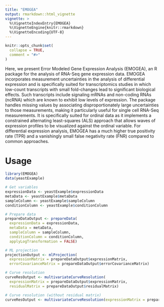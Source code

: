 ```yaml
---
title: "EMOGEA"
output: rmarkdown::html_vignette
vignette: >
  %\VignetteIndexEntry{EMOGEA}
  %\VignetteEngine{knitr::rmarkdown}
  %\VignetteEncoding{UTF-8}
---
```


```r
knitr::opts_chunk$set(
  collapse = TRUE,
  comment = "#>"
)
```

Here, we present Error Modeled Gene Expression Analysis (EMOGEA), an R package for the analysis of RNA-Seq gene expression data. EMOGEA incorporates measurement uncertainties in the analysis of differential expression and is specifically suited for transcriptomics studies in which low-count transcripts with small fold-changes lead to significant biological effects. Such transcripts include signaling mRNAs and non-coding RNAs (ncRNA) which are known to exhibit low levels of expression. The package handles missing values by associating disproportionately large uncertainties to those measurements, making it particularly useful for single cell RNA-Seq measurements. It is specifically suited for ordinal data as it implements a constrained alternating least-squares (ALS) approach that allows waves of expression profiles to be visualized against the ordinal variable. For differential expression analysis, EMOGEA has a much higher true positivity rate (TPR) and a vanishingly small false negativity rate (FNR) compared to common approaches.  

# Usage

```r
library(EMOGEA)
data(yeastExample)

# Get variables
expressionData <- yeastExample$expressionData
metaData <- yeastExample$metaData
sampleColumn <- yeastExample$sampleColumn
conditionColumn <- yeastExample$conditionColumn

# Prepare data
prepareDataOutput <- prepareData(
  expressionData = expressionData,
  metaData = metaData,
  sampleColumn = sampleColumn,
  conditionColumn = conditionColumn,
  applyLogTransformation = FALSE)

# ML projection
projectionOutput <- mlProjection(
  expressionMatrix = prepareDataOutput$expressionMatrix,
  errorCovarianceMatrix = prepareDataOutput$errorCovarianceMatrix)

# Curve resolution
curveResOutput <- multivariateCurveResolution(
  expressionMatrix = prepareDataOutput$expressionMatrix,
  residualMatrix = prepareDataOutput$residualMatrix)

# Curve resolution (without residual matrix)
curveResOutput <- multivariateCurveResolution(expressionMatrix = prepareDataOutput$expressionMatrix)
```
